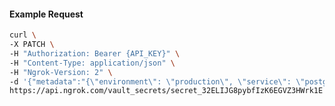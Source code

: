 
#### Example Request

```bash
curl \
-X PATCH \
-H "Authorization: Bearer {API_KEY}" \
-H "Content-Type: application/json" \
-H "Ngrok-Version: 2" \
-d '{"metadata":"{\"environment\": \"production\", \"service\": \"postgres\"}","value":"supersecretupdated"}' \
https://api.ngrok.com/vault_secrets/secret_32ELIJG8pybfIzK6EGVZ3HWrk1E
```
